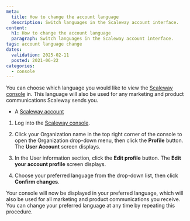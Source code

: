 ```yaml
---
meta:
  title: How to change the account language
  description: Switch languages in the Scaleway account interface.
content:
  h1: How to change the account language
  paragraph: Switch languages in the Scaleway account interface.
tags: account language change 
dates:
  validation: 2025-02-11
  posted: 2021-06-22
categories:
  - console
---
```


You can choose which language you would like to view the [Scaleway console](/account/concepts/#console) in. This language will also be used for any marketing and product communications Scaleway sends you.

<Macro id="requirements" />

- A [Scaleway account](https://console.scaleway.com)

1. Log into the [Scaleway console](https://console.scaleway.com).

2. Click your Organization name in the top right corner of the console to open the Organization drop-down menu, then click the **Profile** button. The **User Account** screen displays.

3. In the User information section, click the **Edit profile** button. The **Edit your account profile** screen displays.

4. Choose your preferred language from the drop-down list, then click **Confirm changes**.

Your console will now be displayed in your preferred language, which will also be used for all marketing and product communications you receive. You can change your preferred language at any time by repeating this procedure.

